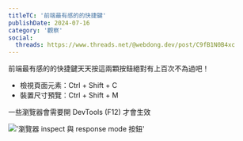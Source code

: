 ```yaml
---
titleTC: '前端最有感的的快捷鍵'
publishDate: 2024-07-16
category: '觀察'
social:
  threads: https://www.threads.net/@webdong.dev/post/C9fB1N0B4xc
---
```


前端最有感的的快捷鍵天天按這兩顆按鈕絕對有上百次不為過吧！

- 檢視頁面元素：Ctrl + Shift + C
- 裝置尺寸預覽：Ctrl + Shift + M

一些瀏覽器會需要開 DevTools (F12) 才會生效

!['瀏覽器 inspect 與 response mode 按鈕'](./browser-dev-panel.webp)
